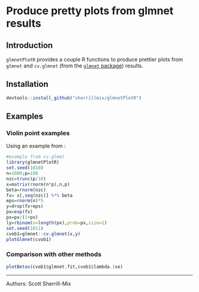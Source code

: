 # Produce pretty plots from glmnet results

## Introduction

`glmnetPlotR` provides a couple R functions to produce prettier plots from `glmnet` and `cv.glmnet` (from the [`glmnet` package](https://cran.r-project.org/web/packages/glmnet/index.html)) results.

## Installation

```r
devtools::install_github("sherrillmix/glmnetPlotR")
```

## Examples

### Violin point examples
Using an example from \code{cv.glmnet}:
```r
#example from cv.glmet
library(glmnetPlotR)
set.seed(1010)
n=1000;p=100
nzc=trunc(p/10)
x=matrix(rnorm(n*p),n,p)
beta=rnorm(nzc)
fx= x[,seq(nzc)] %*% beta
eps=rnorm(n)*5
y=drop(fx+eps)
px=exp(fx)
px=px/(1+px)
ly=rbinom(n=length(px),prob=px,size=1)
set.seed(1011)
cvob1=glmnet::cv.glmnet(x,y)
plotGlmnet(cvob1)
```


### Comparison with other methods
```r
plotBetas(cvob1$glmnet.fit,cvob1$lambda.1se)
```

------
Authors: Scott Sherrill-Mix

